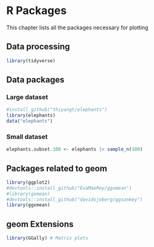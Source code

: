 # R Packages

This chapter lists all the packages necessary for plotting

## Data processing

```r
library(tidyverse)
```

## Data packages

### Large dataset

```r
#install_github("thiyangt/elephants")
library(elephants)
data("elephants")
```

### Small dataset

```r
elephants.subset.100 <- elephants |> sample_n(100)
```



## Packages related to geom

```r
library(ggplot2)
#devtools::install_github("EvaMaeRey/ggxmean")
#library(gxmean)
#devtools::install_github("davidsjoberg/ggsankey")
library(ggxmean)
```

## geom Extensions

```r
library(GGally) # Matrix plots
```